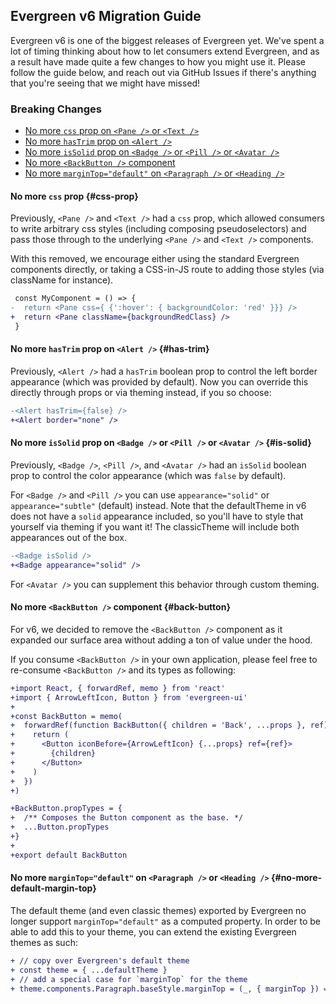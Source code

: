 

## Evergreen v6 Migration Guide

Evergreen v6 is one of the biggest releases of Evergreen yet. We've spent a lot of timing thinking about how to let consumers extend Evergreen,
and as a result have made quite a few changes to how you might use it. Please follow the guide below, and reach out via GitHub Issues if there's anything
that you're seeing that we might have missed!

### Breaking Changes

- [No more `css` prop on `<Pane />` or `<Text />`](#css-prop)
- [No more `hasTrim` prop on `<Alert />`](#has-trim)
- [No more `isSolid` prop on `<Badge />` or `<Pill />` or `<Avatar />`](#is-solid)
- [No more `<BackButton />` component](#back-button)
- [No more `marginTop="default"` on `<Paragraph />` or `<Heading />`](#no-more-default-margin-top)

#### No more `css` prop {#css-prop}

Previously, `<Pane />` and `<Text />` had a `css` prop, which allowed consumers to write arbitrary css styles (including composing pseudoselectors) and pass those
through to the underlying `<Pane />` and `<Text />` components.

With this removed, we encourage either using the standard Evergreen components directly, or taking a CSS-in-JS route to adding those styles (via className for instance).

```diff static
 const MyComponent = () => {
-  return <Pane css={ {':hover': { backgroundColor: 'red' }}} />
+  return <Pane className={backgroundRedClass} />
 }
```

#### No more `hasTrim` prop on `<Alert />` {#has-trim}

Previously, `<Alert />` had a `hasTrim` boolean prop to control the left border appearance (which was provided by default). Now you can override this directly through props or via theming instead, if you so choose:

```diff static
-<Alert hasTrim={false} />
+<Alert border="none" />
```

#### No more `isSolid` prop on `<Badge />` or `<Pill />` or `<Avatar />` {#is-solid}

Previously, `<Badge />`, `<Pill />`, and `<Avatar />` had an `isSolid` boolean prop to control the color appearance (which was `false` by default).

For `<Badge />` and `<Pill />` you can use `appearance="solid"` or `appearance="subtle"` (default) instead. Note that the defaultTheme in v6 does not have a `solid` appearance included, so you'll have to style that yourself via theming if you want it! The classicTheme will include both appearances out of the box.

```diff static
-<Badge isSolid />
+<Badge appearance="solid" />
```

For `<Avatar />` you can supplement this behavior through custom theming.

#### No more `<BackButton />` component {#back-button}

For v6, we decided to remove the `<BackButton />` component as it expanded our surface area without adding a ton of value under the hood.

If you consume `<BackButton />` in your own application, please feel free to re-consume `<BackButton />` and its types as following:

```diff static
+import React, { forwardRef, memo } from 'react'
+import { ArrowLeftIcon, Button } from 'evergreen-ui'
+
+const BackButton = memo(
+  forwardRef(function BackButton({ children = 'Back', ...props }, ref) {
+    return (
+      <Button iconBefore={ArrowLeftIcon} {...props} ref={ref}>
+        {children}
+      </Button>
+    )
+  })
+)

+BackButton.propTypes = {
+  /** Composes the Button component as the base. */
+  ...Button.propTypes
+}
+
+export default BackButton
```

#### No more `marginTop="default"` on `<Paragraph />` or `<Heading />` {#no-more-default-margin-top}

The default theme (and even classic themes) exported by Evergreen no longer support `marginTop="default"` as a computed property. In order to be able to add this
to your theme, you can extend the existing Evergreen themes as such:

```diff static
+ // copy over Evergreen's default theme
+ const theme = { ...defaultTheme }
+ // add a special case for `marginTop` for the theme
+ theme.components.Paragraph.baseStyle.marginTop = (_, { marginTop }) => marginTop === 'default' ? 24 /* or some other value */ : marginTop
```
